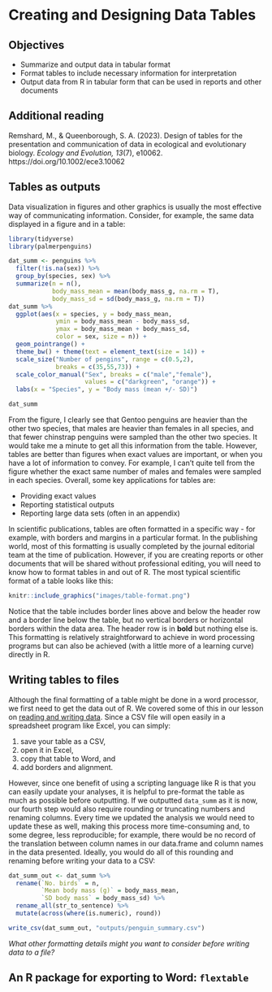 # Creating and Designing Data Tables {#tables}

## Objectives

* Summarize and output data in tabular format
* Format tables to include necessary information for interpretation
* Output data from R in tabular form that can be used in reports and other documents

## Additional reading

Remshard, M., & Queenborough, S. A. (2023). Design of tables for the presentation and communication of data in ecological and evolutionary biology. *Ecology and Evolution, 13*(7), e10062. https://doi.org/10.1002/ece3.10062

## Tables as outputs

Data visualization in figures and other graphics is usually the most effective way of communicating information. Consider, for example, the same data displayed in a figure and in a table:

```r
library(tidyverse)
library(palmerpenguins)

dat_summ <- penguins %>%
  filter(!is.na(sex)) %>%
  group_by(species, sex) %>%
  summarize(n = n(),
            body_mass_mean = mean(body_mass_g, na.rm = T),
            body_mass_sd = sd(body_mass_g, na.rm = T))
dat_summ %>%
  ggplot(aes(x = species, y = body_mass_mean, 
             ymin = body_mass_mean - body_mass_sd, 
             ymax = body_mass_mean + body_mass_sd,
             color = sex, size = n)) +
  geom_pointrange() +
  theme_bw() + theme(text = element_text(size = 14)) +
  scale_size("Number of pengins", range = c(0.5,2),
             breaks = c(35,55,73)) +
  scale_color_manual("Sex", breaks = c("male","female"), 
                     values = c("darkgreen", "orange")) +
  labs(x = "Species", y = "Body mass (mean +/- SD)")

dat_summ
```

From the figure, I clearly see that Gentoo penguins are heavier than the other two species, that males are heavier than females in all species, and that fewer chinstrap penguins were sampled than the other two species. It would take me a minute to get all this information from the table. However, tables are better than figures when exact values are important, or when you have a lot of information to convey. For example, I can't quite tell from the figure whether the exact same number of males and females were sampled in each species. Overall, some key applications for tables are:

* Providing exact values
* Reporting statistical outputs
* Reporting large data sets (often in an appendix)

In scientific publications, tables are often formatted in a specific way - for example, with borders and margins in a particular format. In the publishing world, most of this formatting is usually completed by the journal editorial team at the time of publication. However, if you are creating reports or other documents that will be shared without professional editing, you will need to know how to format tables in and out of R. The most typical scientific format of a table looks like this:

```r
knitr::include_graphics("images/table-format.png")
```

Notice that the table includes border lines above and below the header row and a border line below the table, but no vertical borders or horizontal borders within the data area. The header row is in **bold** but nothing else is. This formatting is relatively straightforward to achieve in word processing programs but can also be achieved (with a little more of a learning curve) directly in R.

## Writing tables to files

Although the final formatting of a table might be done in a word processor, we first need to get the data out of R. We covered some of this in our lesson on [reading and writing data](#importexport). Since a CSV file will open easily in a spreadsheet program like Excel, you can simply:

1. save your table as a CSV, 
2. open it in Excel,
3. copy that table to Word, and 
4. add borders and alignment. 

However, since one benefit of using a scripting language like R is that you can easily update your analyses, it is helpful to pre-format the table as much as possible before outputting. If we outputted `data_summ` as it is now, our fourth step would also require rounding or truncating numbers and renaming columns. Every time we updated the analysis we would need to update these as well, making this process more time-consuming and, to some degree, less reproducible; for example, there would be no record of the translation between column names in our data.frame and column names in the data presented. Ideally, you would do all of this rounding and renaming before writing your data to a CSV:

```r
dat_summ_out <- dat_summ %>%
  rename(`No. birds` = n, 
         `Mean body mass (g)` = body_mass_mean,
         `SD body mass` = body_mass_sd) %>%
  rename_all(str_to_sentence) %>%
  mutate(across(where(is.numeric), round))

write_csv(dat_summ_out, "outputs/penguin_summary.csv")
```

*What other formatting details might you want to consider before writing data to a file?*

## An R package for exporting to Word: `flextable`



<!-- ## An R package for table design: `gt` -->

<!-- The method above is useful if you have a table or two to place in a report. What if you have a lot? The amount of extra time it takes to reformat each (and update every time something changes) might make it worth investing in a more automated solution. The [`gt`](https://gt.rstudio.com/articles/gt.html) package provides just that. It is very flexible, allowing you to create complex, nested tables. Although there is a bit of a learning curve to using the package, the time investment pays off if you produce a lot of tables. -->

<!-- Here's an example of our penguin data in `gt` format: -->

<!-- ```{r} -->
<!-- library(gt) -->
<!-- gt(dat_summ_out) -->
<!-- ``` -->

<!-- The formatting might be a little unexpected, because it's different than what we saw before. Now, instead of repeating species across sex, the table is nested by species. `gt` knew to do this because our tibble/data frame was grouped by species: -->

<!-- ```{r} -->
<!-- class(dat_summ_out) -->
<!-- groups(dat_summ_out) -->
<!-- ``` -->

<!-- By default `dplyr` maintains the groups in `group_by()` even after the summary is done. We could ungroup the table, in which case, our output would change: -->

<!-- ```{r} -->
<!-- dat_summ_out %>% -->
<!--   ungroup() %>% -->
<!--   gt() -->
<!-- ``` -->

<!-- This output is an image. You could copy it into a document, but that it wouldn't be embedded in the same way a table is. Instead, we can use the `gtsave()` function with a given file ending to save our output in a format for a word processor. -->

<!-- ```{r} -->
<!-- dat_summ_out %>% -->
<!--   gt() %>% -->
<!--   gtsave("outputs/penguin_bm_summary.docx") -->
<!-- ``` -->

<!-- ```{r, fig.cap="The default gtable format in Word", fig.align='center', out.width='80%', echo = FALSE, eval = TRUE} -->
<!-- knitr::include_graphics("images/gtable-out.png") -->
<!-- ``` -->

<!-- Now this format is readable by Word; if you click in the table, the usual formatting options will appear. Next, let's work on formatting the table to look exactly like the manually created one. To start off, we'll create an object for our table so we can modify it: -->

<!-- ```{r} -->
<!-- gt_penguins <- gt(ungroup(dat_summ_out)) -->
<!-- ``` -->

<!-- I usually write my documents in Times New Roman, so first I'll change the font using the `opt_table_font()` function, which defines fonts for the entire table: -->

<!-- ```{r} -->
<!-- gt_penguins <- opt_table_font(gt_penguins, font = "Times") -->
<!-- gt_penguins -->
<!-- ``` -->

<!-- Now I will change the header row to bold font. This time I use the `tab_style()` function, since I only want to change properties for specific cells, not the entire table: -->

<!-- ```{r} -->
<!-- gt_penguins <- tab_style(gt_penguins,  -->
<!--                          style = cell_text(weight = "bold"),  -->
<!--                          location = cells_column_labels()) -->
<!-- gt_penguins -->
<!-- ``` -->

<!-- Looking in the help funciton for `tab_style()`, I learned that to the `style` argument I need to specify a function like `cell_text()` or `cell_fill()`, then the options within that function. The `location` argument indicates which cells to edit. Again, this should be a function starting with `cells_*`, which is essentially a selection argument. The help functions will be useful to you here to find the cells you are looking for. -->

<!-- Now I will work on the borders. This workflow is similar to the one I used above. First, I remove all the borders using an `opt_*` function, then I add borders back where I want them using `tab_style()`: -->

<!-- ```{r} -->
<!-- gt_penguins <- gt_penguins %>% -->
<!--   opt_table_lines(extent = "none") %>% -->
<!--   tab_style(style = cell_borders(sides = c("top", "bottom")), -->
<!--             location = cells_column_labels()) %>% -->
<!--   tab_style(style = cell_borders(sides = "bottom"), -->
<!--             location = cells_body(rows = nrow(dat_summ_out))) #add bottom border to the last row -->
<!-- gt_penguins -->
<!-- ``` -->

<!-- All that's left is the alignment. I want to left-align my character columns and right-align my numeric columns. -->

<!-- ```{r} -->
<!-- gt_penguins <- gt_penguins %>% -->
<!--   tab_style(style = cell_text(align = "left"), -->
<!--             location = list(cells_column_labels(columns = c("Species","Sex")), -->
<!--                             cells_body(columns = c("Species","Sex")))) -->
<!-- gt_penguins -->
<!-- ``` -->

<!-- Notice that because I wanted to do this to both the body cells and the column labels, I had to specify both of those and combine them as a `list`. -->

<!-- Finally, let's do the same thing, but for the grouped data. Now, we need to deal with design choices related to the groups, but first I will change the font: -->

<!-- ```{r} -->
<!-- gt_penguins <- dat_summ_out %>% -->
<!--   gt() %>% -->
<!--   opt_table_font(font = "Times") %>% -->
<!--   tab_style(style = cell_text(weight = "bold"),  -->
<!--                          location = cells_column_labels())  -->
<!-- gt_penguins  -->
<!-- ``` -->

<!-- Now, notice that the species are on their own line. I typically would include them as another column, so I'll do that using the strategy I found on [this Stack Overflow page](https://stackoverflow.com/questions/76260847/how-can-i-put-the-groups-in-an-extra-column-in-a-gt-table): -->

<!-- ```{r} -->
<!-- gt_penguins <- gt_penguins %>% -->
<!--   tab_options(row_group.as_column = TRUE) -->
<!-- gt_penguins  -->
<!-- ``` -->

<!-- Now I can use the same lines and alignment as I did before: -->

<!-- ```{r} -->
<!-- gt_penguins %>% -->
<!--   tab_style(style = cell_text(align = "left"), -->
<!--             location = list(cells_column_labels(columns = "Sex"), -->
<!--                             cells_body(columns = "Sex"))) %>% -->
<!--   opt_table_lines(extent = "none") %>% -->
<!--   tab_style(style = cell_borders(sides = c("top", "bottom")), -->
<!--             location = cells_column_labels()) %>% -->
<!--   tab_style(style = cell_borders(sides = "bottom"), -->
<!--             location = cells_body(rows = nrow(dat_summ_out)))  -->
<!-- ``` -->

<!-- Oops, that's not what I wanted. I guess `cells_column_labels()` only gives me named columns, whereas the species column no longer has a name. Trying again: -->

<!-- ```{r} -->
<!-- gt_penguins <- gt_penguins %>% -->
<!--   tab_style(style = cell_text(align = "left"), -->
<!--             location = list(cells_column_labels(columns = "Sex"), -->
<!--                             cells_body(columns = "Sex"))) %>% -->
<!--   opt_table_lines(extent = "none") %>% -->
<!--   tab_style(style = cell_borders(sides = c("top", "bottom")), -->
<!--             location = list(cells_column_labels(),  -->
<!--                             cells_stubhead())) %>% -->
<!--   tab_style(style = cell_borders(sides = "bottom"), -->
<!--             location = list(cells_body(rows = nrow(dat_summ_out)), -->
<!--                             cells_row_groups(groups = n_distinct(dat_summ_out$Species))))  -->
<!-- gt_penguins -->
<!-- ``` -->

<!-- The **stub** is the area to the left in a table that contains row labels, row group labels, and/or summary labels; in this case it is the species group. The `cells_stubhead()` function finds the header of these cells, so in this case the top-leftmost cell of the table. Similarly, `cells_row_groups()` finds all the grouping rows; I just want the last one, so I use the number of species groups present (`n_distinct(dat_summ_out$Species`)). -->

<!-- This last example highlights one of the challenges of `gt`: there are so many options that they can be hard to find. The [documentation](https://gt.rstudio.com/reference/index.html) is very helpful. Also, once you understand the basic structure of the functions, you can try using autofill to suggest other options. For example, if you know you want to select a cell type but don't know what it's called, try typing in `?cell_` and checking out your options. -->

<!-- Additional features of `gt` include: -->

<!-- * Footnotes -->
<!-- * Embedded title and subtitle -->
<!-- * Grouped columns -->
<!-- * ... -->

<!-- A note: at the time of writing, formatting is not preserved perfectly across output formats in `gt` (e.g., what you see in the Viewer is not exactly what Word shows). [This fix is in progress](https://github.com/rstudio/gt/issues/1098). -->
